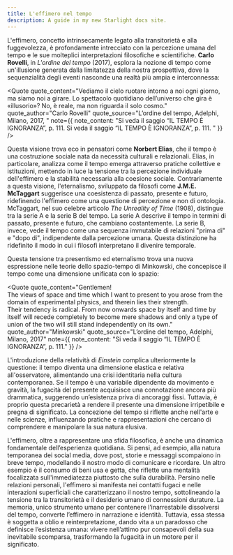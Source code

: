 ```yaml
---
title: L'effimero nel tempo
description: A guide in my new Starlight docs site.
---
```



L'effimero, concetto intrinsecamente legato alla transitorietà e alla fuggevolezza, è profondamente intrecciato con la percezione umana del tempo e le sue molteplici interpretazioni filosofiche e scientifiche. **Carlo Rovelli**, in *L'ordine del tempo* (2017), esplora la nozione di tempo come un'illusione generata dalla limitatezza della nostra prospettiva, dove la sequenzialità degli eventi nasconde una realtà più ampia e interconnessa:



<Note
    note_content="Carlo Rovelli, <i>L’ordine del tempo</i>, Adelphi, Milano, 2017. Si veda il saggio “IL TEMPO È IGNORANZA”, p. 111."
/>

<Quote 
    quote_content="Vediamo il cielo ruotare intorno a noi ogni giorno, ma siamo noi a girare. Lo spettacolo quotidiano dell’universo che gira è «illusorio»? No, è reale, ma non riguarda il solo cosmo." 
    quote_author="Carlo Rovelli" 
    quote_source="L’ordine del tempo, Adelphi, Milano, 2017, " 
    note={{ note_content: "Si veda il saggio “IL TEMPO È IGNORANZA”, p. 111. Si veda il saggio “IL TEMPO È IGNORANZA”, p. 111. " }}
/>

Questa visione trova eco in pensatori come **Norbert Elias**, che il tempo è una costruzione sociale nata da necessità culturali e relazionali. Elias, in particolare, analizza come il tempo emerga attraverso pratiche collettive e istituzioni, mettendo in luce la tensione tra la percezione individuale dell'effimero e la stabilità necessaria alla coesione sociale. Contrariamente a questa visione, l'eternalismo, sviluppato da filosofi come **J.M.E. McTaggart** suggerisce una coesistenza di passato, presente e futuro, ridefinendo l'effimero come una questione di percezione e non di ontologia. McTaggart, nel suo celebre articolo *The Unreality of Time* (1908), distingue tra la serie A e la serie B del tempo. La serie A descrive il tempo in termini di passato, presente e futuro, che cambiano costantemente. La serie B, invece, vede il tempo come una sequenza immutabile di relazioni "prima di" e "dopo di", indipendente dalla percezione umana. Questa distinzione ha ridefinito il modo in cui i filosofi interpretano il divenire temporale.

Questa tensione tra presentismo ed eternalismo trova una nuova espressione nelle teorie dello spazio-tempo di Minkowski, che concepisce il tempo come una dimensione unificata con lo spazio:

<Quote 
    quote_content="Gentlemen! <br>The views of space and time which I want to present to you arose from the domain of experimental physics, and therein lies their strength.<br>
        Their tendency is radical. From now onwards space by itself and time by itself will recede completely to become mere shadows and only a type of union of the two will still stand independently on its own." 
    quote_author="Minkowski" 
    quote_source="L’ordine del tempo, Adelphi, Milano, 2017" 
    note={{ note_content: "Si veda il saggio “IL TEMPO È IGNORANZA”, p. 111." }}
/>

L'introduzione della relatività di *Einstein* complica ulteriormente la questione: il tempo diventa una dimensione elastica e relativa all'osservatore, alimentando una crisi identitaria nella cultura contemporanea. Se il tempo è una variabile dipendente da movimento e gravità, la fugacità del presente acquisisce una connotazione ancora più drammatica, suggerendo un’esistenza priva di ancoraggi fissi. Tuttavia, è proprio questa precarietà a rendere il presente una dimensione irripetibile e pregna di significato. La concezione del tempo si riflette anche nell'arte e nelle scienze, influenzando pratiche e rappresentazioni che cercano di comprendere e manipolare la sua natura elusiva.

L'effimero, oltre a rappresentare una sfida filosofica, è anche una dinamica fondamentale dell’esperienza quotidiana. Si pensi, ad esempio, alla natura temporanea dei social media, dove post, storie e messaggi scompaiono in breve tempo, modellando il nostro modo di comunicare e ricordare. Un altro esempio è il consumo di beni usa e getta, che riflette una mentalità focalizzata sull'immediatezza piuttosto che sulla durabilità. Persino nelle relazioni personali, l'effimero si manifesta nei contatti fugaci e nelle interazioni superficiali che caratterizzano il nostro tempo, sottolineando la tensione tra la transitorietà e il desiderio umano di connessioni durature. La memoria, unico strumento umano per contenere l’inarrestabile dissolversi del tempo, converte l’effimero in narrazione e identità. Tuttavia, essa stessa è soggetta a oblio e reinterpretazione, dando vita a un paradosso che definisce l’esistenza umana: vivere nell’attimo pur consapevoli della sua inevitabile scomparsa, trasformando la fugacità in un motore per il significato.